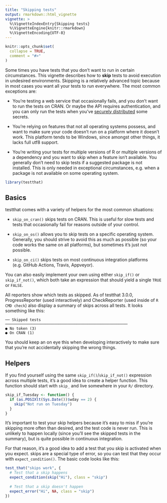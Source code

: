 ```yaml
---
title: "Skipping tests"
output: rmarkdown::html_vignette
vignette: >
  %\VignetteIndexEntry{Skipping tests}
  %\VignetteEngine{knitr::rmarkdown}
  %\VignetteEncoding{UTF-8}
---
```


```r
knitr::opts_chunk$set(
  collapse = TRUE,
  comment = "#>"
)
```

Some times you have tests that you don't want to run in certain circumstances. This vignette describes how to **skip** tests to avoid execution in undesired environments. Skipping is a relatively advanced topic because in most cases you want all your tests to run everywhere. The most common exceptions are:

-   You're testing a web service that occasionally fails, and you don't want to run the tests on CRAN. Or maybe the API requires authentication, and you can only run the tests when you've [securely distributed](https://gargle.r-lib.org/articles/articles/managing-tokens-securely.html) some secrets.

-   You're relying on features that not all operating systems possess, and want to make sure your code doesn't run on a platform where it doesn't work. This platform tends to be Windows, since amongst other things, it lacks full utf8 support.

-   You're writing your tests for multiple versions of R or multiple versions of a dependency and you want to skip when a feature isn't available. You generally don't need to skip tests if a suggested package is not installed. This is only needed in exceptional circumstances, e.g. when a package is not available on some operating system.

```r
library(testthat)
```

## Basics

testthat comes with a variety of helpers for the most common situations:

-   `skip_on_cran()` skips tests on CRAN. This is useful for slow tests and tests that occasionally fail for reasons outside of your control.

-   `skip_on_os()` allows you to skip tests on a specific operating system. Generally, you should strive to avoid this as much as possible (so your code works the same on all platforms), but sometimes it's just not possible.

-   `skip_on_ci()` skips tests on most continuous integration platforms (e.g. GitHub Actions, Travis, Appveyor).

You can also easily implement your own using either `skip_if()` or `skip_if_not()`, which both take an expression that should yield a single `TRUE` or `FALSE`.

All reporters show which tests as skipped. As of testthat 3.0.0, ProgressReporter (used interactively) and CheckReporter (used inside of `R CMD check`) also display a summary of skips across all tests. It looks something like this:

    ── Skipped tests  ───────────────────────────────────────────────────────
    ● No token (3)
    ● On CRAN (1)

You should keep an on eye this when developing interactively to make sure that you're not accidentally skipping the wrong things.

## Helpers

If you find yourself using the same `skip_if()`/`skip_if_not()` expression across multiple tests, it's a good idea to create a helper function. This function should start with `skip_` and live somewhere in your `R/` directory.

```r
skip_if_Tuesday <- function() {
  if (as.POSIXlt(Sys.Date())$wday == 2) {
    skip("Not run on Tuesday")
  }
}
```

It's important to test your skip helpers because it's easy to miss if you're skipping more often than desired, and the test code is never run. This is unlikely to happen locally (since you'll see the skipped tests in the summary), but is quite possible in continuous integration.

For that reason, it's a good idea to add a test that you skip is activated when you expect. skips are a special type of error, so you can test that they occur with `expect_condition()`. The basic code looks like this:

```r
test_that("skips work", {
  # Test that a skip happens
  expect_condition(skip("Hi"), class = "skip")  
  
  # Test that a skip doesn't happen
  expect_error("Hi", NA, class = "skip")  
})
```
